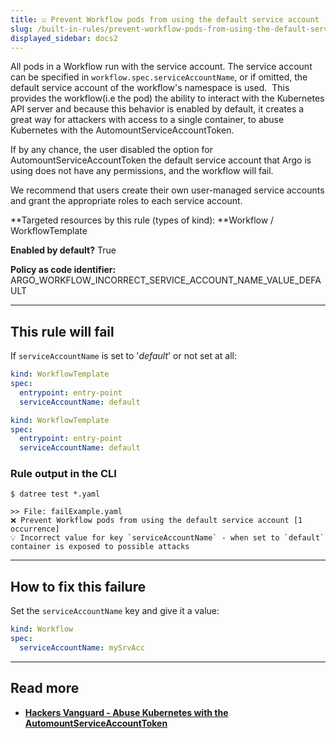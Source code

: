 ```yaml
---
title: ☑️ Prevent Workflow pods from using the default service account
slug: /built-in-rules/prevent-workflow-pods-from-using-the-default-service-account
displayed_sidebar: docs2
---
```


All pods in a Workflow run with the service account. The service account can be specified in `workflow.spec.serviceAccountName`, or if omitted, the default service account of the workflow's namespace is used.  This provides the workflow(i.e the pod) the ability to interact with the Kubernetes API server and because this behavior is enabled by default, it creates a great way for attackers with access to a single container, to abuse Kubernetes with the AutomountServiceAccountToken.

If by any chance, the user disabled the option for AutomountServiceAccountToken the default service account that Argo is using does not have any permissions, and the workflow will fail.

We recommend that users create their own user-managed service accounts and grant the appropriate roles to each service account.

**Targeted resources by this rule (types of kind): **Workflow / WorkflowTemplate

**Enabled by default?** True

**Policy as code identifier:** ARGO_WORKFLOW_INCORRECT_SERVICE_ACCOUNT_NAME_VALUE_DEFAULT

---

## This rule will fail

If `serviceAccountName` is set to '_default_' or not set at all:

```yaml
kind: WorkflowTemplate
spec:
  entrypoint: entry-point
  serviceAccountName: default
```

```yaml
kind: WorkflowTemplate
spec:
  entrypoint: entry-point
  serviceAccountName: default
```

### Rule output in the CLI

```none
$ datree test *.yaml

>> File: failExample.yaml
❌ Prevent Workflow pods from using the default service account [1 occurrence]
💡 Incorrect value for key `serviceAccountName` - when set to `default` container is exposed to possible attacks
```

---

## How to fix this failure

Set the `serviceAccountName` key and give it a value:

```yaml
kind: Workflow
spec:
  serviceAccountName: mySrvAcc
```

---

## Read more

- [**Hackers Vanguard - Abuse Kubernetes with the AutomountServiceAccountToken**](https://hackersvanguard.com/abuse-kubernetes-with-the-automountserviceaccounttoken/)
